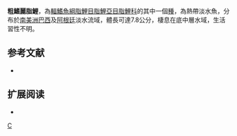 {{Speciesbox 
| taxon = Astyanax scabripinnis
| status = NE
| status_system = IUCN3.1
| authority =  [[Jenyns|Jenyns]], 1842
| synonyms = *''Tetragonopterus scabripinnis''<br /><small>Jenyns, 1842</small>
*''Astyanax scabripinnis scabripinnis''<br /><small>Jenyns, 1842</small>
}}
'''粗鰭麗脂鯉'''，為[[輻鰭魚綱|輻鰭魚綱]][[脂鯉目|脂鯉目]][[脂鯉亞目|脂鯉亞目]][[脂鯉科|脂鯉科]]的其中一個[[種|種]]，為熱帶淡水魚，分布於[[南美洲|南美洲]][[巴西|巴西]]及[[阿根廷|阿根廷]]淡水流域，體長可達7.8公分，棲息在底中層水域，生活習性不明。

==参考文献==
{{refbegin}}
*{{FishBase_species|genus=Astyanax|species=scabripinnis|year=2013|month=11}}
{{refend}}

== 扩展阅读 ==
{{refbegin}}
*{{wikispecies-inline|Astyanax scabripinnis|粗鰭麗脂鯉}}
{{refend}}
{{Taxonbar|from=Q4744174}}

[[Category:麗脂鯉屬|C]]